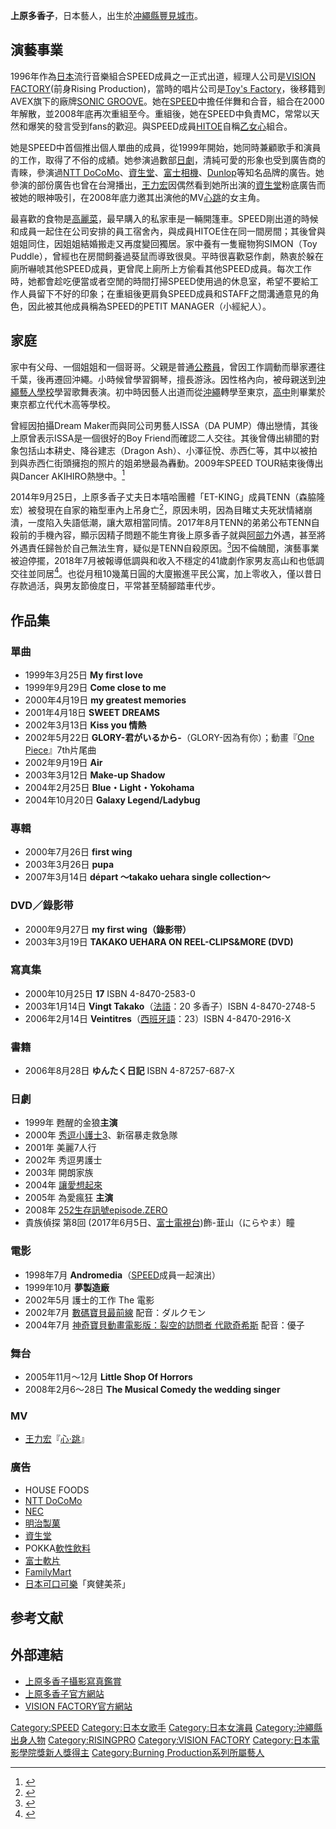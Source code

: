 {{blpsources|time=2020-12-01}}
{{藝人
| 姓名 = 上原多香子
| 類型 = 女歌手
| 圖片 = Ph0428-01e.jpg
| 圖片簡介 = 
| 圖片尺寸 = 
| 英文名 =  Takako Uehara
| 綽號 = 多香ちゃん、お多香さん、うーちゃん、たか、
| 出生日期 = {{birth_date_and_age|1983|1|14}}
| 出生地點 = {{JPN}}[[冲繩縣|冲繩縣]][[豐見城市|豐見城市]]
| 國籍 = {{JPN}}
| 職業 = [[歌手|歌手]]、[[演員|演員]]
| 活躍年代 = 1996年至今
| 唱片公司 = [[SONIC_GROOVE|SONIC GROOVE]]
| 經紀公司 = [[VISION_FACTORY|VISION FACTORY]]
| 相關團體 = [[SPEED_(日本音樂團體)|SPEED]]
| 網站 = [https://web.archive.org/web/20051223083316/http://www.avexnet.or.jp/uehara/ 官網]
}}
{{japanese|japanese=上原 多香子|kana=うえはら たかこ|romaji=Uehara Takako}}

'''上原多香子'''{{BD|1983年|1月14日|catIdx=Uehara Takako}}，日本藝人，出生於[[冲繩縣|冲繩縣]][[豐見城市|豐見城市]]。

==演藝事業==
1996年作為[[日本|日本]]流行音樂組合SPEED成員之一正式出道，經理人公司是[[VISION_FACTORY|VISION FACTORY]](前身Rising Production)，當時的唱片公司是[[Toy's_Factory|Toy's Factory]]，後移籍到AVEX旗下的廠牌[[SONIC_GROOVE|SONIC GROOVE]]。她在[[SPEED_(日本音樂團體)|SPEED]]中擔任伴舞和合音，組合在2000年解散，並2008年底再次重組至今。重組後，她在SPEED中負責MC，常常以天然和爆笑的發言受到fans的歡迎。與SPEED成員[[HITOE|HITOE]]自稱[[乙女心|乙女心]]組合。

她是SPEED中首個推出個人單曲的成員，從1999年開始，她同時兼顧歌手和演員的工作，取得了不俗的成績。她参演過數部[[日劇|日劇]]，清純可愛的形象也受到廣告商的青睞，參演過[[NTT_DoCoMo|NTT DoCoMo]]、[[資生堂|資生堂]]、[[富士相機|富士相機]]、[[Dunlop|Dunlop]]等知名品牌的廣告。她參演的部份廣告也曾在台灣播出，[[王力宏|王力宏]]因偶然看到她所出演的[[資生堂|資生堂]]粉底廣告而被她的眼神吸引，在2008年底力邀其出演他的MV[[心·跳|心跳]]的女主角。

最喜歡的食物是[[高麗菜|高麗菜]]，最早購入的私家車是一輛開篷車。SPEED剛出道的時候和成員一起住在公司安排的員工宿舍內，與成員HITOE住在同一間房間；其後曾與姐姐同住，因姐姐結婚搬走又再度變回獨居。家中養有一隻寵物狗SIMON（Toy Puddle），曾經也在房間飼養過葵鼠而導致很臭。平時很喜歡惡作劇，熱衷於躲在廁所嚇唬其他SPEED成員，更曾爬上廁所上方偷看其他SPEED成員。每次工作時，她都會趁吃便當或者空閒的時間打掃SPEED使用過的休息室，希望不要給工作人員留下不好的印象；在重組後更肩負SPEED成員和STAFF之間溝通意見的角色，因此被其他成員稱為SPEED的PETIT MANAGER（小經紀人）。

==家庭==
家中有父母、一個姐姐和一個哥哥。父親是普通[[公務員|公務員]]，曾因工作調動而舉家遷往千葉，後再遷回沖繩。小時候曾學習鋼琴，擅長游泳。因性格內向，被母親送到[[沖繩藝人學校|沖繩藝人學校]]學習歌舞表演。初中時因藝人出道而從[[沖繩|沖繩]]轉學至東京，[[高中|高中]]則畢業於東京都立代代木高等學校。

曾經因拍攝Dream Maker而與同公司男藝人ISSA（DA PUMP）傳出戀情，其後上原曾表示ISSA是一個很好的Boy Friend而確認二人交往。其後曾傳出緋聞的對象包括山本耕史、降谷建志（Dragon Ash）、小澤征悅、赤西仁等，其中以被拍到與赤西仁街頭擁抱的照片的姐弟戀最為轟動。2009年SPEED TOUR結束後傳出與Dancer AKIHIRO熱戀中。<ref>{{Cite web |url=http://www.sponichi.co.jp/entertainment/news/2012/03/09/kiji/K20120309002789150.html |title=上原多香子が結婚 |access-date=2017-08-10 |archive-date=2019-08-22 |archive-url=https://web.archive.org/web/20190822144902/https://www.sponichi.co.jp/entertainment/news/2012/03/09/kiji/K20120309002789150.html |dead-url=no }}</ref>

2014年9月25日，上原多香子丈夫日本嘻哈團體「ET-KING」成員TENN（森脇隆宏）被發現在自家的箱型車內上吊身亡<ref>{{Cite web |url=http://www.sponichi.co.jp/entertainment/news/2015/06/29/kiji/K20150629010634850.html |title=多香子　芸能活動再開 |access-date=2017-08-10 |archive-date=2020-08-13 |archive-url=https://web.archive.org/web/20200813092904/https://www.sponichi.co.jp/entertainment/news/2015/06/29/kiji/K20150629010634850.html |dead-url=no }}</ref>，原因未明，因為目睹丈夫死狀情緒崩潰，一度陷入失語低潮，讓大眾相當同情。2017年8月TENN的弟弟公布TENN自殺前的手機內容，顯示因精子問題不能生育後上原多香子就與[[阿部力|阿部力]]外遇，甚至將外遇責任歸咎於自己無法生育，疑似是TENN自殺原因。<ref>{{Cite web |url=http://www.chinatimes.com/realtimenews/20170810002336-260404 |title=TEEN上LINE抓姦證據明確 |access-date=2017-08-10 |archive-date=2021-04-22 |archive-url=https://web.archive.org/web/20210422111620/https://www.chinatimes.com/realtimenews/20170810002336-260404 |dead-url=no }}</ref>因不倫醜聞，演藝事業被迫停擺，2018年7月被報導低調與和收入不穩定的41歲劇作家男友高山和也低調交往並同居<ref>{{Cite web |url=https://tw.appledaily.com/new/realtime/20180705/1385375/ |title=上原多香子擁新歡節儉度日　背不倫罵名沒膽再婚 |access-date=2018-10-01 |archive-date=2019-02-19 |archive-url=https://web.archive.org/web/20190219021043/https://tw.appledaily.com/new/realtime/20180705/1385375/ |dead-url=no }}</ref>。也從月租10幾萬日圓的大廈搬進平民公寓，加上零收入，僅以昔日存款過活，與男友節儉度日，平常甚至騎腳踏車代步。

== 作品集 ==
=== 單曲 ===
*1999年3月25日  '''My first love'''
*1999年9月29日  '''Come close to me'''
*2000年4月19日  '''my greatest memories'''
*2001年4月18日  '''SWEET DREAMS'''
*2002年3月13日  '''Kiss you 情熱'''
*2002年5月22日  '''GLORY-君がいるから-'''（GLORY-因為有你）；動畫『[[One_Piece|One Piece]]』7th片尾曲
*2002年9月19日  '''Air'''
*2003年3月12日  '''Make-up Shadow'''
*2004年2月25日  '''Blue・Light・Yokohama'''
*2004年10月20日 '''Galaxy Legend/Ladybug'''

=== 專輯 ===
*2000年7月26日  '''first wing'''
*2003年3月26日  '''pupa'''
*2007年3月14日  '''départ ～takako uehara single collection～'''

=== DVD／錄影带 ===
*2000年9月27日  '''my first wing（錄影带）'''
*2003年3月19日  '''TAKAKO UEHARA ON REEL-CLIPS&MORE (DVD)'''

=== 寫真集 ===
*2000年10月25日 '''17''' ISBN 4-8470-2583-0
*2003年1月14日  '''Vingt Takako'''（[[法語|法語]]：20 多香子）ISBN 4-8470-2748-5
*2006年2月14日  '''Veintitres'''（[[西班牙語|西班牙語]]：23）ISBN 4-8470-2916-X

=== 書籍 ===
*2006年8月28日  '''ゆんたく日記''' ISBN 4-87257-687-X

=== 日劇 ===
*1999年  甦醒的金狼'''主演'''
*2000年  [[秀逗小護士|秀逗小護士3]]、新宿暴走救急隊
*2001年  美麗7人行
*2002年  秀逗男護士
*2003年  開朗家族
*2004年  [[讓愛想起來|讓愛想起來]]
*2005年  為愛瘋狂 '''主演'''
*2008年  [[252生存訊號#252生存訊號episode.ZERO|252生存訊號episode.ZERO]]
*貴族偵探 第8回 (2017年6月5日、[[富士電視台|富士電視台]])飾-韮山（にらやま）瞳

=== 電影 ===
*1998年7月  '''Andromedia'''（[[SPEED_(日本音樂團體)|SPEED]]成員一起演出）
*1999年10月 '''夢製造廠'''
*2002年5月  護士的工作 The 電影
*2002年7月  [[數碼寶貝最前線|數碼寶貝最前線]] 配音：ダルクモン
*2004年7月  [[神奇寶貝動畫電影版：裂空的訪問者_代歐奇希斯|神奇寶貝動畫電影版：裂空的訪問者 代歐奇希斯]] 配音：優子

=== 舞台 ===
*2005年11月～12月 '''Little Shop Of Horrors'''
*2008年2月6～28日 '''The Musical Comedy the wedding singer'''

===MV===
*[[王力宏|王力宏]]『[[心·跳|心·跳]]』

=== 廣告 ===
*HOUSE FOODS
*[[NTT_DoCoMo|NTT DoCoMo]]
*[[日本電氣|NEC]]
*[[明治製菓|明治製菓]]
*[[資生堂|資生堂]]
*POKKA[[軟性飲料|軟性飲料]]
*[[富士軟片|富士軟片]]
*[[FamilyMart|FamilyMart]]
*[[可口可樂|日本可口可樂]]「爽健美茶」

==参考文献==
{{reflist}}

== 外部連結 ==
*[http://automatic1image.googlepages.com/image9.htm 上原多香子攝影寫真鑑賞] {{Wayback|url=http://automatic1image.googlepages.com/image9.htm |date=20091217180558 }}
*[https://web.archive.org/web/20051223083316/http://www.avexnet.or.jp/uehara/ 上原多香子官方網站]
*[http://www.visionfactory.jp/ VISION FACTORY官方網站]{{Wayback|url=http://www.visionfactory.jp/ |date=20070217142531 }}

{{SPEED}}
{{VISION FACTORY}}
{{日本電影金像獎新人獎}}

{{Authority control}}
{{DEFAULTSORT:Uehara Takako}}
[[Category:SPEED|Category:SPEED]]
[[Category:日本女歌手|Category:日本女歌手]]
[[Category:日本女演員|Category:日本女演員]]
[[Category:沖繩縣出身人物|Category:沖繩縣出身人物]]
[[Category:RISINGPRO|Category:RISINGPRO]]
[[Category:VISION_FACTORY|Category:VISION FACTORY]]
[[Category:日本電影學院獎新人獎得主|Category:日本電影學院獎新人獎得主]]
[[Category:Burning_Production系列所屬藝人|Category:Burning Production系列所屬藝人]]
